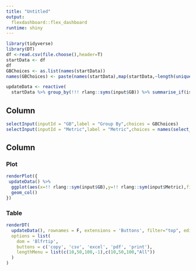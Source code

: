 ---
title: "Untitled"
output: 
  flexdashboard::flex_dashboard
runtime: shiny
---

```{r setup, include=FALSE}
library(tidyverse)
library(DT)
df <-read.csv(file.choose(),header=T)
startData <- df
df
GBChoices <- as.list(names(startData))
names(GBChoices) <- paste(names(startData),map(startData,~length(unique(.x))))

updateData <- reactive(
  startData %>% group_by(!!! rlang::syms(input$GB)) %>% summarise_if(is.numeric,sum,na.rm=T))
```

Column {.sidebar}
------------------------------------------------------------------
```{r}
selectInput(inputId = "GB",label = "Group By",choices = GBChoices)
selectInput(inputId = "Metric",label = "Metric",choices = names(select_if(startData,is.numeric)))
```

Column 
------------------------------------------------------------------

### Plot
```{r}
renderPlot({
 updateData() %>% 
  ggplot(aes(x=!! rlang::sym(input$GB),y=!! rlang::sym(input$Metric),fill=!! rlang::sym(input$GB))) +
  geom_col()
})
```


### Table 
```{r}
renderDT(
  updateData(), rownames = F, extensions = 'Buttons', filter="top", editable=T,
  options = list(
    dom = 'Blfrtip',
    buttons = c('copy', 'csv', 'excel', 'pdf', 'print'),
    lengthMenu = list(c(10,50,100,-1),c(10,50,100,"All"))
  )
)
```